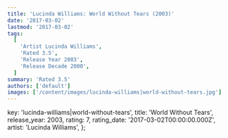 ```yaml
---
title: 'Lucinda Williams: World Without Tears (2003)'
date: '2017-03-02'
lastmod: '2017-03-02'
tags:
  [
    'Artist Lucinda Williams',
    'Rated 3.5',
    'Release Year 2003',
    'Release Decade 2000',
  ]
summary: 'Rated 3.5'
authors: ['default']
images: ['/content/images/lucinda-williams|world-without-tears.jpg']
---
```


  key: 'lucinda-williams|world-without-tears',
  title: 'World Without Tears',
  release_year: 2003,
  rating: 7,
  rating_date: '2017-03-02T00:00:00.000Z',
  artist: 'Lucinda Williams',
};

<MusicRating data={data} />
